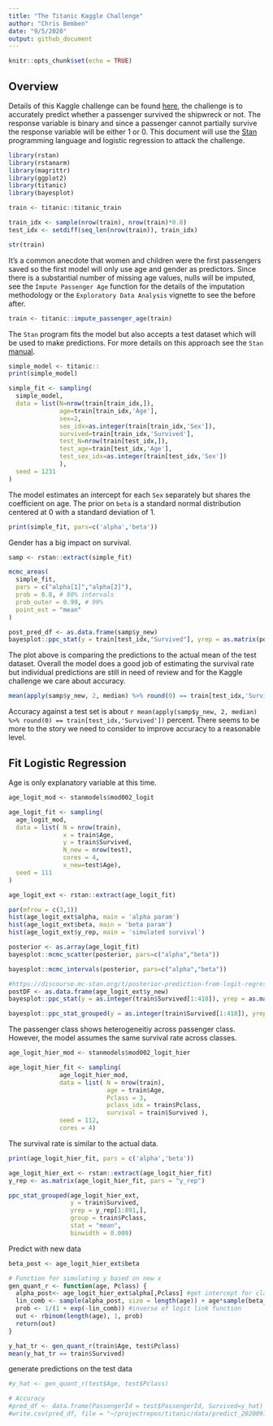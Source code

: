 ```yaml
---
title: "The Titanic Kaggle Challenge"
author: "Chris Bemben"
date: "9/5/2020"
output: github_document
---
```


```r
knitr::opts_chunk$set(echo = TRUE)
```

## Overview

Details of this Kaggle challenge can be found [here](https://www.kaggle.com/c/titanic), the challenge is to accurately predict whether a passenger survived the shipwreck or not. The response variable is binary and since a passenger cannot partially survive the response variable will be either 1 or 0. This document will use the [Stan](https://mc-stan.org/) programming language and logistic regression to attack the challenge.

```r
library(rstan)
library(rstanarm)
library(magrittr)
library(ggplot2)
library(titanic)
library(bayesplot)

train <- titanic::titanic_train

train_idx <- sample(nrow(train), nrow(train)*0.8)
test_idx <- setdiff(seq_len(nrow(train)), train_idx)

str(train)
```

It's a common anecdote that women and children were the first passengers saved so the first model will only use age and gender as predictors. Since there is a substantial number of missing age values, nulls will be imputed, see the `Impute Passenger Age` function for the details of the imputation methodology or the `Exploratory Data Analysis` vignette to see the before after.

```r
train <- titanic::impute_passenger_age(train)
```

The `Stan` program fits the model but also accepts a test dataset which will be used to make predictions. For more details on this approach see the `Stan` [manual](https://mc-stan.org/docs/2_24/stan-users-guide/prediction-forecasting-and-backcasting.html).
```r
simple_model <- titanic::
print(simple_model)
```

```r
simple_fit <- sampling(
  simple_model,
  data = list(N=nrow(train[train_idx,]),
              age=train[train_idx,'Age'],
              sex=2,
              sex_idx=as.integer(train[train_idx,'Sex']),
              survived=train[train_idx,'Survived'],
              test_N=nrow(train[test_idx,]),
              test_age=train[test_idx,'Age'],
              test_sex_idx=as.integer(train[test_idx,'Sex'])
              ),
  seed = 1231
)
```

The model estimates an intercept for each `Sex` separately but shares the coefficient on age. The prior on `beta` is a standard normal distribution centered at 0 with a standard deviation of 1.

```r
print(simple_fit, pars=c('alpha','beta'))
```

Gender has a big impact on survival.

```r
samp <- rstan::extract(simple_fit)

mcmc_areas(
  simple_fit, 
  pars = c("alpha[1]","alpha[2]"),
  prob = 0.8, # 80% intervals
  prob_outer = 0.99, # 99%
  point_est = "mean"
)
```

```r
post_pred_df <- as.data.frame(samp$y_new)
bayesplot::ppc_stat(y = train[test_idx,"Survived"], yrep = as.matrix(post_pred_df), stat = mean)
```
The plot above is comparing the predictions to the actual mean of the test dataset. Overall the model does a good job of estimating the survival rate but individual predictions are still in need of review and for the Kaggle challenge we care about accuracy.

```r
mean(apply(samp$y_new, 2, median) %>% round(0) == train[test_idx,'Survived'])
```

Accuracy against a test set is about `r mean(apply(samp$y_new, 2, median) %>% round(0) == train[test_idx,'Survived'])` percent. There seems to be more to the story we need to consider to improve accuracy to a reasonable level.

## Fit Logistic Regression

Age is only explanatory variable at this time.

```r
age_logit_mod <- stanmodels$mod002_logit
```

```r
age_logit_fit <- sampling(
  age_logit_mod,
  data = list( N = nrow(train), 
               x = train$Age, 
               y = train$Survived, 
               N_new = nrow(test),
               cores = 4,
               x_new=test$Age),
  seed = 111
)
```

```r
age_logit_ext <- rstan::extract(age_logit_fit)

par(mfrow = c(3,1))
hist(age_logit_ext$alpha, main = 'alpha param')
hist(age_logit_ext$beta, main = 'beta param')
hist(age_logit_ext$y_rep, main = 'simulated survival')
```

```r
posterior <- as.array(age_logit_fit)
bayesplot::mcmc_scatter(posterior, pars=c("alpha","beta"))
```

```r
bayesplot::mcmc_intervals(posterior, pars=c("alpha","beta"))
```

```r
#https://discourse.mc-stan.org/t/posterior-prediction-from-logit-regression/12217/2
postDF <- as.data.frame(age_logit_ext$y_new)
bayesplot::ppc_stat(y = as.integer(train$Survived[1:418]), yrep = as.matrix(postDF), stat = mean)
```

```r
bayesplot::ppc_stat_grouped(y = as.integer(train$Survived[1:418]), yrep = as.matrix(postDF), stat = mean, group = train$Pclass[1:418])
```
The passenger class shows heterogeneitiy across passenger class. However, the model assumes the same survival rate across classes.

```r
age_logit_hier_mod <- stanmodels$mod002_logit_hier
```

```r
age_logit_hier_fit <- sampling(
              age_logit_hier_mod,
              data = list( N = nrow(train),
                           age = train$Age,
                           Pclass = 3,
                           pclass_idx = train$Pclass,
                           survival = train$Survived ),
              seed = 112,
              cores = 4)
```

The survival rate is similar to the actual data.

```r
print(age_logit_hier_fit, pars = c('alpha','beta'))
```

```r
age_logit_hier_ext <- rstan::extract(age_logit_hier_fit)
y_rep <- as.matrix(age_logit_hier_fit, pars = "y_rep")

ppc_stat_grouped(age_logit_hier_ext,
                 y = train$Survived,
                 yrep = y_rep[1:891,],
                 group = train$Pclass,
                 stat = "mean",
                 binwidth = 0.009)

```

Predict with new data
```r

beta_post <- age_logit_hier_ext$beta

# Function for simulating y based on new x
gen_quant_r <- function(age, Pclass) {
  alpha_post<- age_logit_hier_ext$alpha[,Pclass] #get intercept for class of passenger
  lin_comb <- sample(alpha_post, size = length(age)) + age*sample(beta_post, size = length(age))
  prob <- 1/(1 + exp(-lin_comb)) #inverse of logit link function
  out <- rbinom(length(age), 1, prob)
  return(out)
}

y_hat_tr <- gen_quant_r(train$Age, test$Pclass)
mean(y_hat_tr == train$Survived)
```

generate predictions on the test data
```r
#y_hat <- gen_quant_r(test$Age, test$Pclass)

# Accuracy
#pred_df <- data.frame(PassengerId = test$PassengerId, Survived=y_hat)
#write.csv(pred_df, file = "~/projectrepos/titanic/data/predict_20200918.csv", row.names = F)
```
